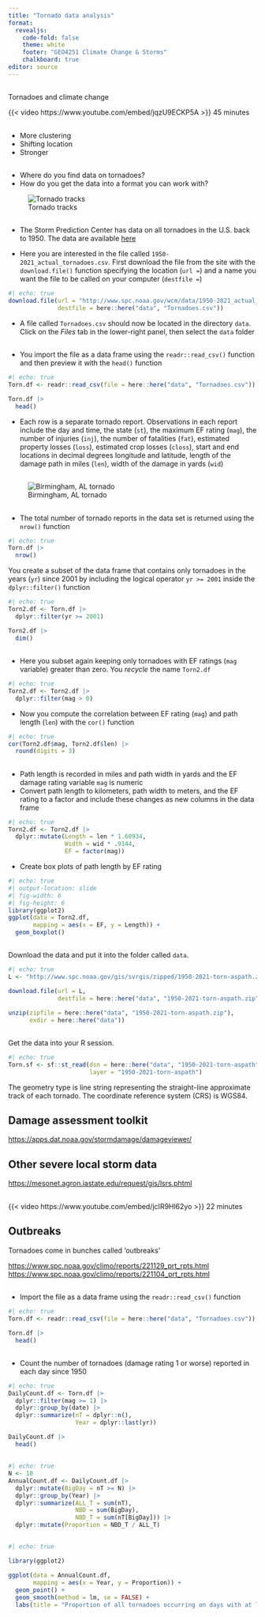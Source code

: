 ```yaml
---
title: "Tornado data analysis"
format: 
  revealjs:
    code-fold: false
    theme: white
    footer: "GEO4251 Climate Change & Storms"
    chalkboard: true
editor: source
---
```


##

Tornadoes and climate change

{{< video https://www.youtube.com/embed/jqzU9ECKP5A >}} 45 minutes

##

-   More clustering
-   Shifting location
-   Stronger

## 

-   Where do you find data on tornadoes?
-   How do you get the data into a format you can work with?

![Tornado tracks](https://farm8.staticflickr.com/7090/7157010997_2a92fa603c_o.jpg)

## 

-   The Storm Prediction Center has data on all tornadoes in the U.S. back to 1950. The data are available [here](https://www.spc.noaa.gov/wcm/)

-   Here you are interested in the file called `1950-2021_actual_tornadoes.csv`. First download the file from the site with the `download.file()` function specifying the location (`url =`) and a name you want the file to be called on your computer (`destfile =`)

```r
#| echo: true
download.file(url = "http://www.spc.noaa.gov/wcm/data/1950-2021_actual_tornadoes.csv",
              destfile = here::here("data", "Tornadoes.csv"))
```

-   A file called `Tornadoes.csv` should now be located in the directory `data`. Click on the *Files* tab in the lower-right panel, then select the `data` folder

##  {.smaller}

-   You import the file as a data frame using the `readr::read_csv()` function and then preview it with the `head()` function

```r
#| echo: true
Torn.df <- readr::read_csv(file = here::here("data", "Tornadoes.csv"))

Torn.df |>
  head()
```

-   Each row is a separate tornado report. Observations in each report include the day and time, the state (`st`), the maximum EF rating (`mag`), the number of injuries (`inj`), the number of fatalities (`fat`), estimated property losses (`loss`), estimated crop losses (`closs`), start and end locations in decimal degrees longitude and latitude, length of the damage path in miles (`len`), width of the damage in yards (`wid`)

## 

![Birmingham, AL tornado](figures/BirminghamDamagePath.jpg)

##

-   The total number of tornado reports in the data set is returned using the `nrow()` function

```r
#| echo: true
Torn.df |>
  nrow()
```

You create a subset of the data frame that contains only tornadoes in the years (`yr`) since 2001 by including the logical operator `yr >= 2001` inside the `dplyr::filter()` function

```r
#| echo: true
Torn2.df <- Torn.df |>
  dplyr::filter(yr >= 2001)

Torn2.df |>
  dim()
```

## 

-   Here you subset again keeping only tornadoes with EF ratings (`mag` variable) greater than zero. You *recycle* the name `Torn2.df`

```r
#| echo: true
Torn2.df <- Torn2.df |>
  dplyr::filter(mag > 0)
```

-   Now you compute the correlation between EF rating (`mag`) and path length (`len`) with the `cor()` function

```r
#| echo: true
cor(Torn2.df$mag, Torn2.df$len) |>
  round(digits = 3)
```

## 

-   Path length is recorded in miles and path width in yards and the EF damage rating variable `mag` is numeric
-   Convert path length to kilometers, path width to meters, and the EF rating to a factor and include these changes as new columns in the data frame

```r
#| echo: true
Torn2.df <- Torn2.df |>
  dplyr::mutate(Length = len * 1.60934,
                Width = wid * .9144,
                EF = factor(mag))
```

-   Create box plots of path length by EF rating

```r
#| echo: true
#| output-location: slide
#| fig-width: 6
#| fig-height: 6
library(ggplot2)
ggplot(data = Torn2.df,
       mapping = aes(x = EF, y = Length)) +
  geom_boxplot()
```

##

Download the data and put it into the folder called `data`.

```r
#| echo: true
L <- "http://www.spc.noaa.gov/gis/svrgis/zipped/1950-2021-torn-aspath.zip"

download.file(url = L,
              destfile = here::here("data", "1950-2021-torn-aspath.zip"))

unzip(zipfile = here::here("data", "1950-2021-torn-aspath.zip"), 
      exdir = here::here("data"))
```

##

Get the data into your R session.
```r
#| echo: true
Torn.sf <- sf::st_read(dsn = here::here("data", "1950-2021-torn-aspath"), 
                       layer = "1950-2021-torn-aspath") 
```

The geometry type is line string representing the straight-line approximate track of each tornado. The coordinate reference system (CRS) is WGS84.

## Damage assessment toolkit

<https://apps.dat.noaa.gov/stormdamage/damageviewer/>

## Other severe local storm data

<https://mesonet.agron.iastate.edu/request/gis/lsrs.phtml>

## 

{{< video https://www.youtube.com/embed/jcIR9Hl62yo >}} 22 minutes

## Outbreaks

Tornadoes come in bunches called 'outbreaks'

<https://www.spc.noaa.gov/climo/reports/221129_prt_rpts.html>
<https://www.spc.noaa.gov/climo/reports/221104_prt_rpts.html>

## {.smaller}

-   Import the file as a data frame using the `readr::read_csv()` function 
```r
#| echo: true
Torn.df <- readr::read_csv(file = here::here("data", "Tornadoes.csv"))

Torn.df |>
  head()
```

##
-   Count the number of tornadoes (damage rating 1 or worse) reported in each day since 1950

```r
#| echo: true
DailyCount.df <- Torn.df |>
  dplyr::filter(mag >= 1) |>
  dplyr::group_by(date) |>
  dplyr::summarize(nT = dplyr::n(),
                   Year = dplyr::last(yr))

DailyCount.df |>
  head()
```

##

```r
#| echo: true
N <- 10
AnnualCount.df <- DailyCount.df |>
  dplyr::mutate(BigDay = nT >= N) |>
  dplyr::group_by(Year) |>
  dplyr::summarize(ALL_T = sum(nT),
                   NBD = sum(BigDay),
                   NBD_T = sum(nT[BigDay])) |>
  dplyr::mutate(Proportion = NBD_T / ALL_T)
```

##

```r
#| echo: true

library(ggplot2)

ggplot(data = AnnualCount.df,
       mapping = aes(x = Year, y = Proportion)) +
  geom_point() +
  geom_smooth(method = lm, se = FALSE) +
  labs(title = "Proportion of all tornadoes occurring on days with at least 10 tornadoes")
```
